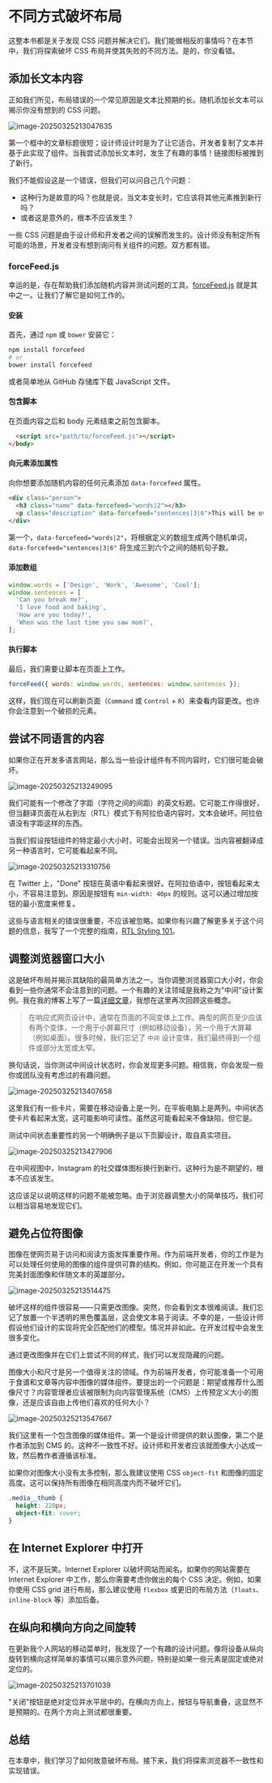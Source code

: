 # 不同方式破坏布局

这整本书都是关于发现 CSS 问题并解决它们。我们能做相反的事情吗？在本节中，我们将探索破坏 CSS 布局并使其失败的不同方法。是的，你没看错。

## 添加长文本内容

正如我们所见，布局错误的一个常见原因是文本比预期的长。随机添加长文本可以揭示你没有想到的 CSS 问题。

![image-20250325213047635](/img/image-20250325213047635.png)

第一个框中的文章标题很短；设计师设计时是为了让它适合。开发者复制了文本并基于此实现了组件。当我尝试添加长文本时，发生了有趣的事情！链接图标被推到了新行。

我们不能假设这是一个错误，但我们可以问自己几个问题：

- 这种行为是故意的吗？也就是说，当文本变长时，它应该将其他元素推到新行吗？
- 或者这是意外的，根本不应该发生？

一些 CSS 问题是由于设计师和开发者之间的误解而发生的。设计师没有制定所有可能的场景，开发者没有想到询问有关组件的问题。双方都有错。

### forceFeed.js

幸运的是，存在帮助我们添加随机内容并测试问题的工具。[forceFeed.js](https://github.com/Heydon/forceFeed) 就是其中之一。让我们了解它是如何工作的。

#### 安装

首先，通过 `npm` 或 `bower` 安装它：

```bash
npm install forcefeed
# or
bower install forcefeed
```

或者简单地从 GitHub 存储库下载 JavaScript 文件。

#### 包含脚本

在页面内容之后和 body 元素结束之前包含脚本。

```html
  <script src="path/to/forceFeed.js"></script>
</body>
```

#### 向元素添加属性

向你想要添加随机内容的任何元素添加 `data-forcefeed` 属性。

```html
<div class="person">
  <h3 class="name" data-forcefeed="words|2"></h3>
  <p class="description" data-forcefeed="sentences|3|6">This will be overridden</p>
</div>
```

第一个，`data-forcefeed="words|2"`，将根据定义的数组生成两个随机单词，`data-forcefeed="sentences|3|6"` 将生成三到六个之间的随机句子数。

#### 添加数组

```js
window.words = ['Design', 'Work', 'Awesome', 'Cool'];
window.sentences = [
  'Can you break me?',
  'I love food and baking',
  'How are you today?',
  'When was the last time you saw mom?',
];
```

#### 执行脚本

最后，我们需要让脚本在页面上工作。

```js
forceFeed({ words: window.words, sentences: window.sentences });
```

这样，我们现在可以刷新页面（`Command` 或 `Control` + `R`）来查看内容更改。也许你会注意到一个破损的元素。

## 尝试不同语言的内容

如果你正在开发多语言网站，那么当一些设计组件有不同内容时，它们很可能会破坏。

![image-20250325213249095](/img/image-20250325213249095.png)

我们可能有一个修改了字距（字符之间的间距）的英文标题。它可能工作得很好，但当翻译页面在从右到左（RTL）模式下有阿拉伯语内容时，文本会破坏。阿拉伯语没有字距这样的东西。

当我们假设按钮组件的特定最小大小时，可能会出现另一个错误。当内容被翻译成另一种语言时，它可能看起来不同。

![image-20250325213310756](/img/image-20250325213310756.png)

在 Twitter 上，"Done" 按钮在英语中看起来很好。在阿拉伯语中，按钮看起来太小，不容易注意到。原因是按钮有 `min-width: 40px` 的规则。这可以通过增加按钮的最小宽度来修复。

这些与语言相关的错误很重要，不应该被忽略。如果你有兴趣了解更多关于这个问题的信息，我写了一个完整的指南，[RTL Styling 101](https://rtlstyling.com/)。

## 调整浏览器窗口大小

这是破坏布局并揭示其缺陷的最简单方法之一。当你调整浏览器窗口大小时，你会看到一些你通常不会注意到的问题。一个有趣的关注领域是我称之为"中间"设计案例。我在我的博客上写了一篇[详细文章](https://ishadeed.com/article/in-between/)，我想在这里再次回顾这些概念。

> 在响应式网页设计中，通常在页面的不同变体上工作。典型的网页至少应该有两个变体，一个用于小屏幕尺寸（例如移动设备），另一个用于大屏幕（例如桌面）。很多时候，我们忘记了 `中间` 设计变体，我们最终得到一个组件或部分太宽或太窄。

换句话说，当你测试中间设计状态时，你会发现更多问题。相信我，你会发现一些你或团队没有考虑过的有趣问题。

![image-20250325213407658](/img/image-20250325213407658.png)

这里我们有一些卡片，需要在移动设备上是一列，在平板电脑上是两列。中间状态使卡片看起来太宽，这可能影响可读性。虽然这可能看起来不像缺陷，但它是。

测试中间状态重要性的另一个明确例子是以下页脚设计，取自真实项目。

![image-20250325213427906](/img/image-20250325213427906.png)

在中间视图中，Instagram 的社交媒体图标换行到新行。这种行为是不期望的，根本不应该发生。

这应该足以说明这样的问题不能被忽略。由于浏览器调整大小的简单技巧，我们可以相当容易地发现它们。

## 避免占位符图像

图像在使网页易于访问和阅读方面发挥重要作用。作为前端开发者，你的工作是为可以处理任何使用的图像的组件提供可靠的结构。例如，你可能正在开发一个具有完美封面图像和伴随文本的英雄部分。

![image-20250325213514475](/img/image-20250325213514475.png)

破坏这样的组件很容易——只需更改图像。突然，你会看到文本很难阅读。我们忘记了放置一个半透明的黑色覆盖层，这会使文本易于阅读。不幸的是，一些设计师假设他们设计的实现将完全匹配他们的模型。情况并非如此。在开发过程中会发生很多变化。

通过更改图像并在它们上尝试不同的样式，我们可以发现隐藏的问题。

图像大小和尺寸是另一个值得关注的领域。作为前端开发者，你可能准备一个可用于食谱和文章等内容中图像的媒体组件。要提出的一个问题是：期望或推荐什么图像尺寸？内容管理者应该被限制为向内容管理系统（CMS）上传预定义大小的图像，还是应该自由上传他们喜欢的任何大小？

![image-20250325213547667](/img/image-20250325213547667.png)

我们这里有一个包含图像的媒体组件。第一个是设计师提供的默认图像，第二个是作者添加到 CMS 的。这种不一致性不好。设计师和开发者应该就图像大小达成一致，然后教作者遵循该标准。

如果你对图像大小没有太多控制，那么我建议使用 CSS `object-fit` 和图像的固定高度。这可以保持所有图像在相同高度内而不破坏它们。

```css
.media__thumb {
  height: 220px;
  object-fit: cover;
}
```

## 在 Internet Explorer 中打开

不，这不是玩笑。Internet Explorer 以破坏网站而闻名。如果你的网站需要在 Internet Explorer 中工作，那么你需要考虑你做出的每个 CSS 决定。例如，如果你使用 CSS grid 进行布局，那么建议使用 `flexbox` 或更旧的布局方法（`floats`、`inline-block` 等）添加后备。

## 在纵向和横向方向之间旋转

在更新我个人网站的移动菜单时，我发现了一个有趣的设计问题。像将设备从纵向旋转到横向这样简单的事情可以揭示意外问题，特别是如果一些元素是固定或绝对定位的。

![image-20250325213701039](/img/image-20250325213701039.png)

"关闭"按钮是绝对定位并水平居中的。在横向方向上，按钮与导航重叠，这显然不是预期的。在两个方向上测试都很重要。

## 总结

在本章中，我们学习了如何故意破坏布局。接下来，我们将探索浏览器不一致性和实现错误。
